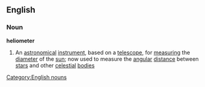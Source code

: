 ==English==
===Noun===
'''heliometer'''
#An [[astronomical]] [[instrument]], based on a [[telescope]], for [[measuring]] the [[diameter]] of the [[sun]]; now used to measure the [[angular]] [[distance]] between [[star]]s and other [[celestial]] [[bodies]]
[[Category:English nouns]]